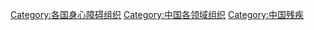 [[Category:各国身心障碍组织|Category:各国身心障碍组织]]
[[Category:中国各领域组织|Category:中国各领域组织]]
[[Category:中国残疾|Category:中国残疾]]